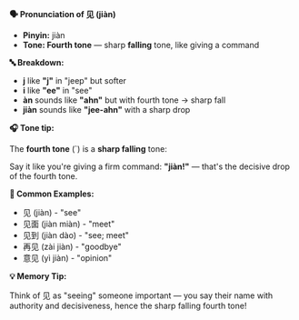 **🗣️ Pronunciation of 见 (jiàn)**

- **Pinyin:** jiàn
- **Tone: Fourth tone** — sharp **falling** tone, like giving a command

**🔤 Breakdown:**

- **j** like **"j"** in "jeep" but softer
- **i** like **"ee"** in "see"
- **àn** sounds like **"ahn"** but with fourth tone → sharp fall
- **jiàn** sounds like **"jee-ahn"** with a sharp drop

**🎧 Tone tip:**

The **fourth tone** (`) is a **sharp falling** tone:

Say it like you're giving a firm command: **"jiàn!"** — that's the decisive drop of the fourth tone.

**📝 Common Examples:**

- 见 (jiàn) - "see"
- 见面 (jiàn miàn) - "meet"
- 见到 (jiàn dào) - "see; meet"
- 再见 (zài jiàn) - "goodbye"
- 意见 (yì jiàn) - "opinion"

**💡 Memory Tip:**

Think of 见 as "seeing" someone important — you say their name with authority and decisiveness,
hence the sharp falling fourth tone!

